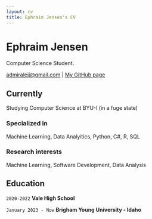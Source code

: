 ```yaml
---
layout: cv
title: Ephraim Jensen's CV
---
```

# Ephraim Jensen
Computer Science Student.

<div id="webaddress">
<a href="admiralejj@gmail.com">admiralejj@gmail.com</a>
| <a href="https://github.com/ephraimjensen">My GitHub page</a>
</div>


## Currently

Studying Computer Science at BYU-I (in a fuge state)

### Specialized in

Machine Learning, Data Analyitics, Python, C#, R, SQL


### Research interests

Machine Learning, Software Development, Data Analysis


## Education

`2020-2022`
__Vale High School__

`January 2023 - Now`
__Brigham Young University - Idaho__


<!-- ### Footer

Last updated: May 2013 -->